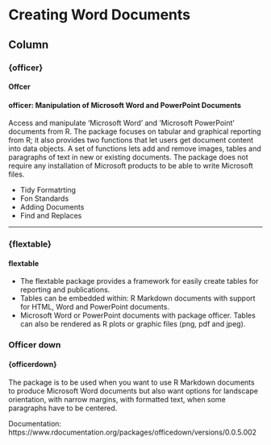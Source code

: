 Creating Word Documents {navmenu="Workshop"}
==========================================

Column {.tabset}
--------------------

### {officer}

<h4>Offcer</h4>

#### officer: Manipulation of Microsoft Word and PowerPoint Documents

Access and manipulate 'Microsoft Word' and 'Microsoft PowerPoint' documents from R. 
The package focuses on tabular and graphical reporting from R; it also provides two functions that let users get document content into data objects. 
A set of functions lets add and remove images, tables and paragraphs of text in new or existing documents. 
The package does not require any installation of Microsoft products to be able to write Microsoft files.

* Tidy Formatrting
* Fon Standards
* Adding Documents
* Find and Replaces

-------------------------------------------

### {flextable}

#### flextable

* The flextable package provides a framework for easily create tables for reporting and publications. 
* Tables can be embedded within: R Markdown documents with support for HTML, Word and PowerPoint documents. 
* Microsoft Word or PowerPoint documents with package officer. Tables can also be rendered as R plots or graphic files (png, pdf and jpeg).

### Officer down

#### {officerdown}

The package is to be used when you want to use R Markdown documents to produce Microsoft Word documents but also want options for landscape orientation, with narrow margins, with formatted text, when some paragraphs have to be centered.

Documentation: https://www.rdocumentation.org/packages/officedown/versions/0.0.5.002
